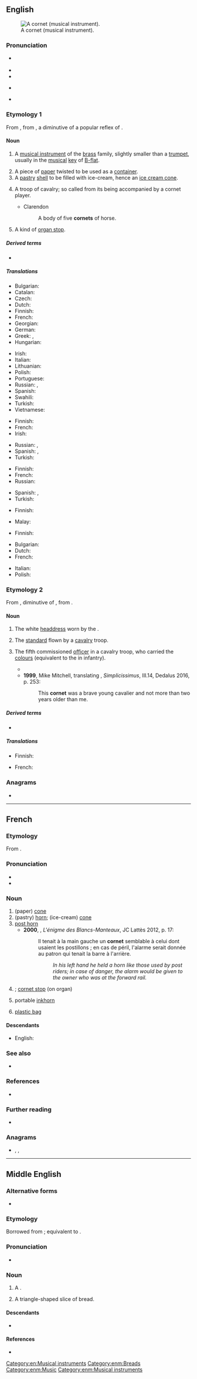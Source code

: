 ==English==
{{wikipedia}}
[[Image:Cornet2.png|thumb|A cornet (musical instrument).]]

===Pronunciation===
* {{a|US}} {{IPA|/kɔɹˈnɛt/|lang=en}}
* {{audio|en-us-cornet.ogg|Audio (US)|lang=en}}
* {{rhymes|ɛt|lang=en}}
* {{a|UK}} {{IPA|/ˈkɔːnɪt/|lang=en}}
* {{rhymes|ɔː(ɹ)nɪt|lang=en}}
{{rfap|UK|lang=en}}

===Etymology 1===
From {{inh|en|enm|cornet}}, from {{der|en|fro|cornet}}, a diminutive of a popular reflex of {{der|en|la|cornū||horn}}.

====Noun====
{{en-noun}}

# A [[musical instrument]] of the [[brass]] family, slightly smaller than a [[trumpet]], usually in the [[musical]] [[key]] of [[B-flat]].
#: {{synonyms|en|cornet-à-piston|cornet-à-pistons}}
# A piece of [[paper]] twisted to be used as a [[container]].
# A [[pastry]] [[shell]] to be filled with ice-cream, hence {{lb|en|UK|dated}} an [[ice cream cone]].
# {{lb|en|obsolete}} A troop of cavalry; so called from its being accompanied by a cornet player.
#* Clarendon
#*: A body of five '''cornets''' of horse.
# A kind of [[organ stop]].

=====Derived terms=====
* {{l|en|cornetist}}

=====Translations=====
{{trans-top|musical instrument}}
* Bulgarian: {{t|bg|корнет|m}}
* Catalan: {{t+|ca|corneta|f}}
* Czech: {{t+|cs|kornet|m}}
* Dutch: {{t+|nl|kornet}}
* Finnish: {{t+|fi|kornetti}}
* French: {{t+|fr|cornet|m}}
* Georgian: {{t|ka|სიმინდი}}
* German: {{t+|de|Kornett|n}}
* Greek: {{t+|el|κορνέτα|f}}, {{t+|el|κορνέτο|n}}
* Hungarian: {{t+|hu|kornett}}
{{trans-mid}}
* Irish: {{t|ga|coirnéad|m}}
* Italian: {{t+|it|cornetta|f}}
* Lithuanian: {{t|lt|kornetas|m}}
* Polish: {{t+|pl|kornet|m}}
* Portuguese: {{t+|pt|corneta|f}}
* Russian: {{t+|ru|корне́т|m}}, {{t+|ru|корне́т-а-писто́н|m}}
* Spanish: {{t|es|corneta|f}}
* Swahili: {{t|sw|tarumbeta ndogo}}
* Turkish: {{t+|tr|kornet}}
* Vietnamese: {{t|vi|kèn coonê}}
{{trans-bottom}}

{{trans-top|piece of paper twisted to make a container}}
* Finnish: {{t+|fi|tuutti}}
* French: {{t+|fr|cornet|m}}
* Irish: {{t|ga|coirceog pháipéir|f}}
{{trans-mid}}
* Russian: {{t+|ru|кулёк|m}}, {{t+|ru|фу́нтик|m}}
* Spanish: {{t+|es|cartucho|m}}, {{t+|es|cucurucho|m}}
* Turkish: {{t+|tr|külah}}
{{trans-bottom}}

{{trans-top|pastry shell to be filled with ice-cream}}
* Finnish: {{t+|fi|tötterö}}
* French: {{t+|fr|cornet|m}}
* Russian: {{t+|ru|рожо́к|m}}
{{trans-mid}}
* Spanish: {{t+|es|cono|m}}, {{t+|es|cucurucho|m}}
* Turkish: {{t+|tr|külah}}
{{trans-bottom}}

{{trans-top|troop of cavalry}}
* Finnish: {{t+|fi|kornetti}}
{{trans-mid}}
* Malay: {{t|ms|kornet}}
{{trans-bottom}}

{{trans-top|kind of organ stop}}
* Finnish: {{t+|fi|kornetti}}
{{trans-mid}}
{{trans-bottom}}

{{checktrans-top}}
* Bulgarian: {{t|bg|фунийка|f}} <!-- was under "cone" -->
* Dutch: {{t+|nl|kornet}} <!-- was under "cone" -->
* French: {{t+|fr|cornet|m}} <!-- was under "cone" -->
{{trans-mid}}
* Italian: {{t|it|cono di cialda|m}} <!-- was under "cone" -->
* Polish: {{t+|pl|kornet|m}} <!-- was under "cone" -->
{{trans-bottom}}

===Etymology 2===
From {{der|en|frm|cornette}}, diminutive of {{m|frm|corne}}, from {{der|en|la|cornua||horns}}.

====Noun====
{{en-noun}}

# The white [[headdress]] worn by the {{w|Sisters of Charity}}.
# {{lb|en|obsolete}} The [[standard]] flown by a [[cavalry]] troop.
# {{lb|en|historical}} The fifth commissioned [[officer]] in a cavalry troop, who carried the [[colours]] (equivalent to the {{m|en|ensign}} in infantry).
#*{{quote-book|lang=en|year=1972|author={{w|Christopher Hill (historian)|Christopher Hill}}|title=The World Turned Upside Down|publisher=Folio Society|year_published=2016|page=45
|passage=No general would have sent a mere '''cornet''' in command of five hundred horse: Fairfax despatched a colonel to take charge as soon as he heard what had happened.}}
#* '''1999''', Mike Mitchell, translating {{w|HJC von Grimmelshausen}}, ''Simplicissimus'', III.14, Dedalus 2016, p. 253:
#*: This '''cornet''' {{transterm|Cornet|lang=de}} was a brave young cavalier and not more than two years older than me.

=====Derived terms=====
* {{l|en|cornetcy}}

=====Translations=====
{{trans-top|military officer}}
* Finnish: {{t+|fi|kornetti}}
{{trans-mid}}
* French: {{t+|fr|cornette|m}}
{{trans-bottom}}

===Anagrams===
* {{anagrams|en|a=cenort|Cotner|centro-|corten|creton|cronet|retcon}}

[[Category:en:Musical instruments]]

----

==French==

===Etymology===
From {{suffix|fr|corne|et}}.

===Pronunciation===
* {{fr-IPA}}
* {{audio|LL-Q150 (fra)-Penegal-cornet.wav|Audio|lang=fr}}

===Noun===
{{fr-noun|m}}

# (paper) [[cone]]
# (pastry) [[horn]]; (ice-cream) [[cone]]
# [[post horn]]
#* '''2000''', {{w|Jean-François Parot}}, ''L'énigme des Blancs-Manteaux'', JC Lattès 2012, p. 17:
#*: Il tenait à la main gauche un '''cornet''' semblable à celui dont usaient les postillons ; en cas de péril, l'alarme serait donnée au patron qui tenait la barre à l'arrière.
#*:: ''In his left hand he held a horn like those used by post riders; in case of danger, the alarm would be given to the owner who was at the forward rail.''
# {{lb|fr|musical instruments}} {{l|en|cornet}}; [[cornet stop]] (on organ)
# portable [[inkhorn]]
# {{lb|fr|Switzerland}} [[plastic bag]]

====Descendants====
* English: {{l|en|cornet}}

===See also===
* {{l|fr|cornette}}

===References===
* {{R:NPLarousse}}

===Further reading===
* {{R:TLFi}}

===Anagrams===
* {{l|fr|conter}}, {{l|fr|contre}}, {{l|fr|contré}}

----

==Middle English==

===Alternative forms===
* {{alter|enm|cornette}}

===Etymology===
Borrowed from {{bor|enm|fro|cornet}}; equivalent to {{af|enm|corne|-et|t1=callus}}.

===Pronunciation===
* {{IPA|lang=enm|/ˈkɔrnit/|/ˈkɔrnɛt/}}

===Noun===
{{enm-noun|pl=cornettes}}

# A {{l|en|cornet}} {{gloss|musical instrument}}.
# {{lb|enm|rare}} A triangle-shaped slice of bread.

====Descendants====
* {{desc|en|cornet}}

====References====
* {{R:MED Online|entry=cornet (n.)|id=MED9774 |accessdate=2018-07-08}}

[[Category:enm:Breads]]
[[Category:enm:Music]]
[[Category:enm:Musical instruments]]